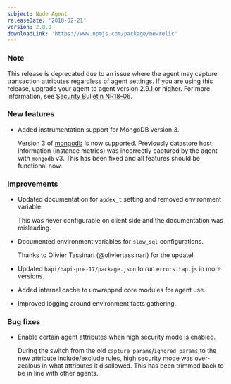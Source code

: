 ```yaml
---
subject: Node Agent
releaseDate: '2018-02-21'
version: 2.8.0
downloadLink: 'https://www.npmjs.com/package/newrelic'
---
```


### Note

This release is deprecated due to an issue where the agent may capture transaction attributes regardless of agent settings. If you are using this release, upgrade your agent to agent version 2.9.1 or higher. For more information, see [Security Bulletin NR18-06](/docs/using-new-relic/new-relic-security/security-bulletins/security-bulletin-nr18-06).

### New features

* Added instrumentation support for MongoDB version 3.

  Version 3 of [mongodb](https://npmjs.org/package/mongodb) is now supported. Previously datastore host information (instance metrics) was incorrectly captured by the agent with `mongodb` v3. This has been fixed and all features should be functional now.

### Improvements

* Updated documentation for `apdex_t` setting and removed environment variable.

  This was never configurable on client side and the documentation was misleading.
* Documented environment variables for `slow_sql` configurations.

  Thanks to Olivier Tassinari (@oliviertassinari) for the update!
* Updated `hapi/hapi-pre-17/package.json` to run `errors.tap.js` in more versions.
* Added internal cache to unwrapped core modules for agent use.
* Improved logging around environment facts gathering.

### Bug fixes

* Enable certain agent attributes when high security mode is enabled.

  During the switch from the old `capture_params`/`ignored_params` to the new attribute include/exclude rules, high security mode was over-zealous in what attributes it disallowed. This has been trimmed back to be in line with other agents.
